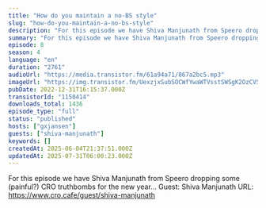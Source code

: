 ```yaml
---
title: "How do you maintain a no-BS style"
slug: "how-do-you-maintain-a-no-bs-style"
description: "For this episode we have Shiva Manjunath from Speero dropping some (painful?) CRO truthbombs for the new year... Guest: Shiva Manjunath URL: https://www.cro.cafe/guest/shiva-manjunath"
summary: "For this episode we have Shiva Manjunath from Speero dropping some (painful?) CRO truthbombs for the new year... Guest: Shiva Manjunath URL: https://www.cro.cafe/guest/shiva-manjunath"
episode: 8
season: 4
language: "en"
duration: "2761"
audioUrl: "https://media.transistor.fm/61a94a71/867a2bc5.mp3"
imageUrl: "https://img.transistor.fm/UexzjxSubSOCWfYwaWTVsstSWSgK2OzCV5NRPM3nEYc/rs:fill:0:0:1/w:1400/h:1400/q:60/mb:500000/aHR0cHM6Ly9pbWct/dXBsb2FkLXByb2R1/Y3Rpb24udHJhbnNp/c3Rvci5mbS9lZDcw/OWRhYWIyOGZmOWRm/YTViMTQ2MTAwMzhi/ODg1Yi53ZWJw.webp"
pubDate: 2022-12-31T16:15:37.000Z
transistorId: "1150414"
downloads_total: 1436
episode_type: "full"
status: "published"
hosts: ["gxjansen"]
guests: ["shiva-manjunath"]
keywords: []
createdAt: 2025-06-04T21:37:51.000Z
updatedAt: 2025-07-31T06:00:23.000Z
---
```


For this episode we have Shiva Manjunath from Speero dropping some (painful?) CRO truthbombs for the new year... Guest: Shiva Manjunath URL: https://www.cro.cafe/guest/shiva-manjunath
